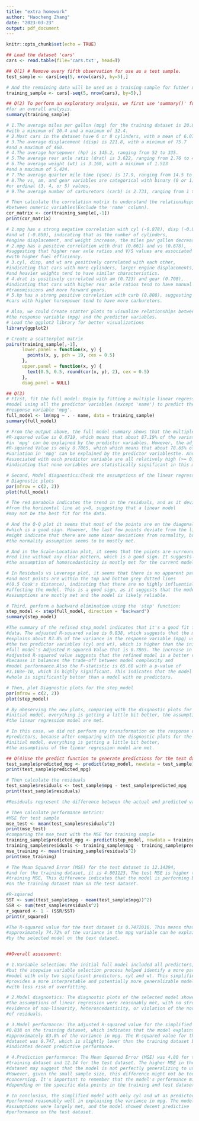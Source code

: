 ```yaml
---
title: "extra homework"
author: "Haocheng Zhang"
date: "2023-03-23"
output: pdf_document
---
```


```r
knitr::opts_chunk$set(echo = TRUE)
```

```r
## Load the dataset 'cars'
cars <- read.table(file='cars.txt', head=T)
```

```r
## Q(1) # Remove every fifth observation for use as a test sample. 
test_sample <- cars[seq(5, nrow(cars), by=5),]

# And the remaining data will be used as a training sample for futher use:
training_sample <- cars[-seq(5, nrow(cars), by=5),]
```

```r
## Q(2) To perform an exploratory analysis, we first use 'summary()' function
#for an overall analysis.
summary(training_sample)

# 1.The average miles per gallon (mpg) for the training dataset is 20.07, 
#with a minimum of 10.4 and a maximum of 32.4.
# 2.Most cars in the dataset have 6 or 8 cylinders, with a mean of 6.077.
# 3.The average displacement (disp) is 221.8, with a minimum of 75.7 
#and a maximum of 460.
# 4.The average horsepower (hp) is 145.2, ranging from 52 to 335.
# 5.The average rear axle ratio (drat) is 3.622, ranging from 2.76 to 4.93.
# 6.The average weight (wt) is 3.168, with a minimum of 1.513 
#and a maximum of 5.424.
# 7.The average quarter mile time (qsec) is 17.9, ranging from 14.5 to 22.9.
# 8.The vs, am, and gear variables are categorical with binary (0 or 1) 
#or ordinal (3, 4, or 5) values.
# 9.The average number of carburetors (carb) is 2.731, ranging from 1 to 8.

# Then calculate the correlation matrix to understand the relationships 
#between numeric variables(Exclude the 'name' column).
cor_matrix <- cor(training_sample[,-1])
print(cor_matrix)

# 1.mpg has a strong negative correlation with cyl (-0.878), disp (-0.888), 
#and wt (-0.859), indicating that as the number of cylinders, 
#engine displacement, and weight increase, the miles per gallon decreases.
# 2.mpg has a positive correlation with drat (0.661) and vs (0.678), 
#suggesting that higher rear axle ratios and V/S values are associated 
#with higher fuel efficiency.
# 3.cyl, disp, and wt are positively correlated with each other, 
#indicating that cars with more cylinders, larger engine displacements, 
#and heavier weights tend to have similar characteristics.
# 4.drat is positively correlated with am (0.723) and gear (0.708), 
#indicating that cars with higher rear axle ratios tend to have manual 
#transmissions and more forward gears.
# 5.hp has a strong positive correlation with carb (0.808), suggesting that 
#cars with higher horsepower tend to have more carburetors.

# Also, we could Create scatter plots to visualize relationships between 
#the response variable (mpg) and the predictor variables. 
# Load the ggplot2 library for better visualizations
library(ggplot2)

# Create a scatterplot matrix
pairs(training_sample[,-1],
      lower.panel = function(x, y) {
        points(x, y, pch = 19, cex = 0.5)
      },
      upper.panel = function(x, y) {
        text(0.5, 0.5, round(cor(x, y), 2), cex = 0.5)
      },
      diag.panel = NULL)
```

```r
## Q(3)
# FIrst, fit the full model: Begin by fitting a multiple linear regression 
#model using all the predictor variables (except 'name') to predict the 
#response variable 'mpg'.
full_model <- lm(mpg ~ . - name, data = training_sample)
summary(full_model)

# From the output above, the full model summary shows that the multiple 
#R-squared value is 0.8719, which means that about 87.19% of the variation 
#in 'mpg' can be explained by the predictor variables. However, the adjusted
#R-squared Value is only 0.7865, which which means that about 78.65% of the 
#variation in 'mpg' can be explained by the predictor variablesthe. And p-values 
#associated with each predictor variable are all relatively high (>= 0.05), 
#indicating that none variables are statistically significant in this model.

# Second, Model diagnostics:Check the assumptions of the linear regression model
# Diagnostic plots
par(mfrow = c(2, 2))
plot(full_model)

# The red parabola indicates the trend in the residuals, and as it deviates 
#from the horizontal line at y=0, suggesting that a linear model 
#may not be the best fit for the data.

# And the Q-Q plot it seems that most of the points are on the diagonal line, 
#which is a good sign. However, the last few points deviate from the line. This 
#might indicate that there are some minor deviations from normality, but overall,
#the normality assumption seems to be mostly met.

# And in the Scale-Location plot, it seems that the points are surrounding the 
#red line without any clear pattern, which is a good sign. It suggests that 
#the assumption of homoscedasticity is mostly met for the current model.

# In Residuals vs Leverage plot, it seems that there is no apparent pattern, 
#and most points are within the top and bottom grey dotted lines 
#(0.5 Cook's distance), indicating that there are no highly influential points
#affecting the model. This is a good sign, as it suggests that the model's
#assumptions are mostly met and the model is likely reliable.

# Third, perform a backward elimination using the 'step' function:
step_model <- step(full_model, direction = "backward")
summary(step_model)

#The summary of the refined step_model indicates that it's a good fit for the 
#data. The adjusted R-squared value is 0.838, which suggests that the model 
#explains about 83.8% of the variance in the response variable (mpg) using 
#the two predictor variables (cyl and wt), which is higher than the initial
#full model's Adjusted R-squared Value that is 0.7865. The increase in the 
#adjusted R-squared value suggests that the refined model is a better choice 
#because it balances the trade-off between model complexity and 
#model performance.Also the F-statistic is 65.68 with a p-value of
#3.103e-10, which is highly significant. This indicates that the model as a 
#whole is significantly better than a model with no predictors.

# Then, plot Diagnostic plots for the step_model
par(mfrow = c(2, 2))
plot(step_model)

# By obeserving the new plots, comparing with the disgnostic plots for the 
#initial model, everything is getting a little bit better, the assumptions of 
#the linear regression model are met.

# In this case, we did not perform any transformation on the response or the
#predictors, because after comparing with the disgnostic plots for the 
#initial model, everything is getting a little bit better, 
#the assumptions of the linear regression model are met.
```

```r
## Q(4)Use the predict function to generate predictions for the test dataset:
test_sample$predicted_mpg <- predict(step_model, newdata = test_sample)
print(test_sample$predicted_mpg)

# Then calculate the residuals
test_sample$residuals <- test_sample$mpg - test_sample$predicted_mpg
print(test_sample$residuals)

#Residuals represent the difference between the actual and predicted values.

# Then calculate performance metrics:
#MSE for test sample
mse_test <- mean(test_sample$residuals^2)
print(mse_test)
#comparing the mse_test with the MSE for training sample
training_sample$predicted_mpg <- predict(step_model, newdata = training_sample)
training_sample$residuals <- training_sample$mpg - training_sample$predicted_mpg
mse_training <- mean(training_sample$residuals^2)
print(mse_training)

# The Mean Squared Error (MSE) for the test dataset is 12.14394, 
#and for the training dataset, it is 4.801123. The test MSE is higher than the 
#training MSE, This difference indicates that the model is performing better 
#on the training dataset than on the test dataset.

#R-squared
SST <- sum((test_sample$mpg - mean(test_sample$mpg))^2)
SSR <- sum(test_sample$residuals^2)
r_squared <- 1 - (SSR/SST)
print(r_squared)

#The R-squared value for the test dataset is 0.7472016. This means that
#approximately 74.72% of the variance in the mpg variable can be explained 
#by the selected model on the test dataset.


##Overall assessment:

# 1.Variable selection: The initial full model included all predictors, 
#but the stepwise variable selection process helped identify a more parsimonious
#model with only two significant predictors, cyl and wt. This simplified model
#provides a more interpretable and potentially more generalizable model, 
#with less risk of overfitting.

# 2.Model diagnostics: The diagnostic plots of the selected model showed that 
#the assumptions of linear regression were reasonably met, with no strong 
#evidence of non-linearity, heteroscedasticity, or violation of the normality 
#of residuals.

# 3.Model performance: The adjusted R-squared value for the simplified model was
#0.838 on the training dataset, which indicates that the model explains 
#approximately 83.8% of the variance in mpg. The R-squared value for the test 
#dataset was 0.747, which is slightly lower than the training dataset but still 
#indicates decent predictive performance.

# 4.Prediction performance: The Mean Squared Error (MSE) was 4.80 for the 
#training dataset and 12.14 for the test dataset. The higher MSE in the test 
#dataset may suggest that the model is not perfectly generalizing to unseen data.
#However, given the small sample size, this difference might not be too 
#concerning. It's important to remember that the model's performance might vary 
#depending on the specific data points in the training and test datasets.

# In conclusion, the simplified model with only cyl and wt as predictors 
#performed reasonably well in explaining the variance in mpg. The model 
#assumptions were largely met, and the model showed decent predictive 
#performance on the test dataset. 
```




